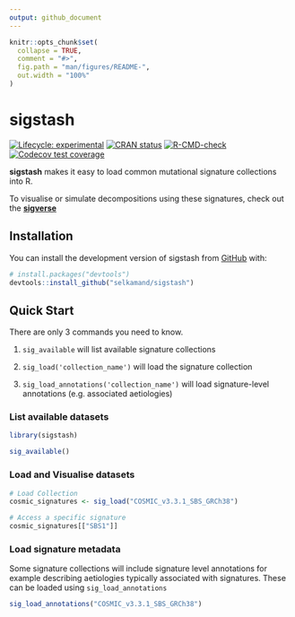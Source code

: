 ```yaml
---
output: github_document
---
```


<!-- README.md is generated from README.Rmd. Please edit that file -->

```r
knitr::opts_chunk$set(
  collapse = TRUE,
  comment = "#>",
  fig.path = "man/figures/README-",
  out.width = "100%"
)
```

# sigstash

<!-- badges: start -->
[![Lifecycle: experimental](https://img.shields.io/badge/lifecycle-experimental-orange.svg)](https://lifecycle.r-lib.org/articles/stages.html#experimental)
[![CRAN status](https://www.r-pkg.org/badges/version/sigstash)](https://CRAN.R-project.org/package=sigstash)
[![R-CMD-check](https://github.com/selkamand/sigstash/actions/workflows/R-CMD-check.yaml/badge.svg)](https://github.com/selkamand/sigstash/actions/workflows/R-CMD-check.yaml)
[![Codecov test coverage](https://codecov.io/gh/selkamand/sigstash/branch/main/graph/badge.svg)](https://app.codecov.io/gh/selkamand/sigstash?branch=main)
<!-- badges: end -->

**sigstash** makes it easy to load common mutational signature collections into R.

To visualise or simulate decompositions using these signatures, check out the [**sigverse**](https://github.com/selkamand/sigverse)



## Installation

You can install the development version of sigstash from [GitHub](https://github.com/) with:

``` r
# install.packages("devtools")
devtools::install_github("selkamand/sigstash")
```

## Quick Start

There are only 3 commands you need to know.

1. `sig_available` will list available signature collections

2. `sig_load('collection_name')` will load the signature collection

3. `sig_load_annotations('collection_name')` will load signature-level annotations (e.g. associated aetiologies) 


### List available datasets

```r
library(sigstash)

sig_available()
```

### Load and Visualise datasets

```r
# Load Collection
cosmic_signatures <- sig_load("COSMIC_v3.3.1_SBS_GRCh38")

# Access a specific signature
cosmic_signatures[["SBS1"]]
```


### Load signature metadata

Some signature collections will include signature level annotations for example describing aetiologies typically associated with signatures. These can be loaded using `sig_load_annotations`

```r
sig_load_annotations("COSMIC_v3.3.1_SBS_GRCh38")
```


